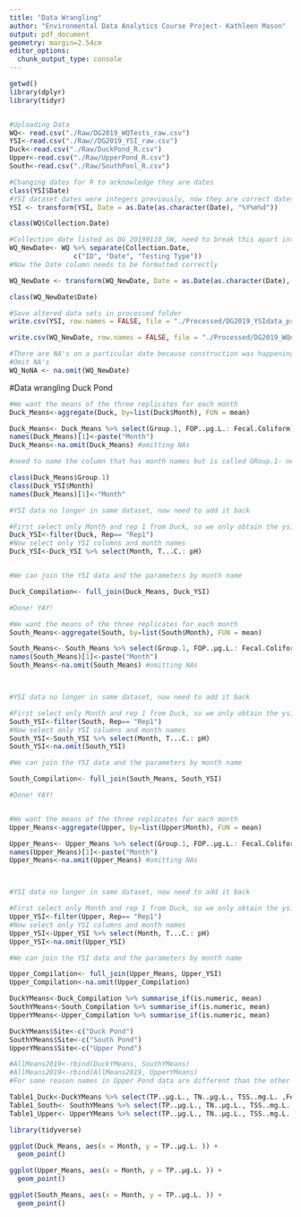 ```yaml
---
title: "Data Wrangling"
author: "Environmental Data Analytics Course Project- Kathleen Mason"
output: pdf_document
geometry: margin=2.54cm
editor_options: 
  chunk_output_type: console
---
```


```r
getwd()
library(dplyr)
library(tidyr)


#Uploading Data
WQ<- read.csv("./Raw/DG2019_WQTests_raw.csv")
YSI<-read.csv("./Raw//DG2019_YSI_raw.csv")
Duck<-read.csv("./Raw/DuckPond_R.csv")
Upper<-read.csv("./Raw/UpperPond_R.csv")
South<-read.csv("./Raw/SouthPool_R.csv")

#Changing dates for R to acknowledge they are dates
class(YSI$Date)
#YSI dataset dates were integers previously, now they are correct dates
YSI <- transform(YSI, Date = as.Date(as.character(Date), "%Y%m%d"))

class(WQ$Collection.Date)

#Collection date listed as DG_20190110_SW, need to break this apart into 3 different collumns
WQ_NewDate<- WQ %>% separate(Collection.Date, 
                c("ID", "Date", "Testing Type"))
#Now the Date column needs to be formatted correctly

WQ_NewDate <- transform(WQ_NewDate, Date = as.Date(as.character(Date), "%Y%m%d"))

class(WQ_NewDate$Date)

#Save altered data sets in processed folder
write.csv(YSI, row.names = FALSE, file = "./Processed/DG2019_YSIdata_processed.csv")

write.csv(WQ_NewDate, row.names = FALSE, file = "./Processed/DG2019_WQdata_processed.csv")

#There are NA's on a particular date because construction was happening, but we will remove these so they don't mess up our data later. I will name this something different in case we need to go back to dataframe with NA's still included
#Omit NA's
WQ_NoNA <- na.omit(WQ_NewDate)


```

#Data wrangling Duck Pond
```r
#We want the means of the three replicates for each month
Duck_Means<-aggregate(Duck, by=list(Duck$Month), FUN = mean)

Duck_Means<- Duck_Means %>% select(Group.1, FOP..µg.L.: Fecal.Coliform) 
names(Duck_Means)[1]<-paste("Month")
Duck_Means<-na.omit(Duck_Means) #omitting NAs

#need to name the column that has month names but is called GRoup.1- needs to be month or date?

class(Duck_Means$Group.1)
class(Duck_YSI$Month)
names(Duck_Means)[1]<-"Month"

#YSI data no longer in same dataset, now need to add it back

#First select only Month and rep 1 from Duck, so we only obtain the ysi data
Duck_YSI<-filter(Duck, Rep== "Rep1")
#Now select only YSI columns and month names
Duck_YSI<-Duck_YSI %>% select(Month, T...C.: pH)


#We can join the YSI data and the parameters by month name

Duck_Compilation<- full_join(Duck_Means, Duck_YSI)

#Done! YAY!
```

```r
#We want the means of the three replicates for each month
South_Means<-aggregate(South, by=list(South$Month), FUN = mean)

South_Means<- South_Means %>% select(Group.1, FOP..µg.L.: Fecal.Coliform) 
names(South_Means)[1]<-paste("Month")
South_Means<-na.omit(South_Means) #omitting NAs



#YSI data no longer in same dataset, now need to add it back

#First select only Month and rep 1 from Duck, so we only obtain the ysi data
South_YSI<-filter(South, Rep== "Rep1")
#Now select only YSI columns and month names
South_YSI<-South_YSI %>% select(Month, T...C.: pH)
South_YSI<-na.omit(South_YSI)

#We can join the YSI data and the parameters by month name

South_Compilation<- full_join(South_Means, South_YSI)

#Done! YAY!



```


```r
#We want the means of the three replicates for each month
Upper_Means<-aggregate(Upper, by=list(Upper$Month), FUN = mean)

Upper_Means<- Upper_Means %>% select(Group.1, FOP..µg.L.: Fecal.Coliform) 
names(Upper_Means)[1]<-paste("Month")
Upper_Means<-na.omit(Upper_Means) #omitting NAs



#YSI data no longer in same dataset, now need to add it back

#First select only Month and rep 1 from Duck, so we only obtain the ysi data
Upper_YSI<-filter(Upper, Rep== "Rep1")
#Now select only YSI columns and month names
Upper_YSI<-Upper_YSI %>% select(Month, T...C.: pH)
Upper_YSI<-na.omit(Upper_YSI)

#We can join the YSI data and the parameters by month name

Upper_Compilation<- full_join(Upper_Means, Upper_YSI)
Upper_Compilation<-na.omit(Upper_Compilation)
```

```r

DuckYMeans<-Duck_Compilation %>% summarise_if(is.numeric, mean)
SouthYMeans<-South_Compilation %>% summarise_if(is.numeric, mean)
UpperYMeans<-Upper_Compilation %>% summarise_if(is.numeric, mean)

DuckYMeans$Site<-c("Duck Pond")
SouthYMeans$Site<-c("South Pond")
UpperYMeans$Site<-c("Upper Pond")

#AllMeans2019<-rbind(DuckYMeans, SouthYMeans)
#AllMeans2019<-rbind(AllMeans2019, UpperYMeans)
#For some reason names in Upper Pond data are different than the other 2 pond data sets

Table1_Duck<-DuckYMeans %>% select(TP..µg.L., TN..µg.L., TSS..mg.L. ,Fecal.Coliform, pH)
Table1_South<- SouthYMeans %>% select(TP..µg.L., TN..µg.L., TSS..mg.L. ,Fecal.Coliform, pH)
Table1_Upper<- UpperYMeans %>% select(TP..µg.L., TN..µg.L., TSS..mg.L. ,Fecal.Coliform, pH)
```

```r
library(tidyverse)

ggplot(Duck_Means, aes(x = Month, y = TP..µg.L. )) + 
  geom_point() 

ggplot(Upper_Means, aes(x = Month, y = TP..µg.L. )) + 
  geom_point() 

ggplot(South_Means, aes(x = Month, y = TP..µg.L. )) + 
  geom_point() 

```

